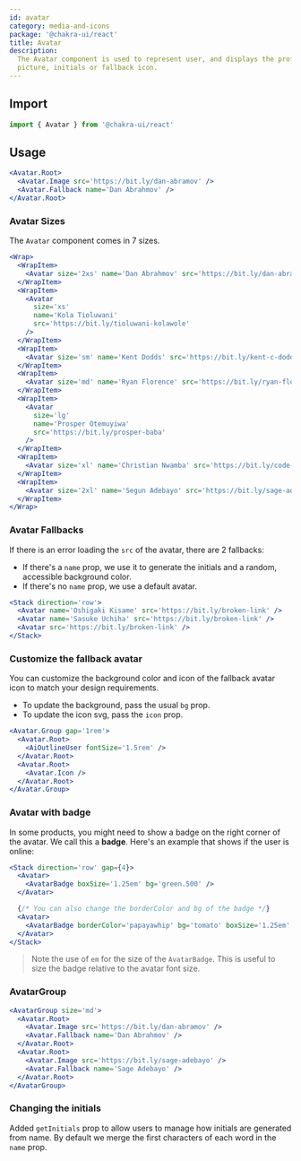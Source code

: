 ```yaml
---
id: avatar
category: media-and-icons
package: '@chakra-ui/react'
title: Avatar
description:
  The Avatar component is used to represent user, and displays the profile
  picture, initials or fallback icon.
---
```


## Import

```js
import { Avatar } from '@chakra-ui/react'
```

## Usage

```jsx
<Avatar.Root>
  <Avatar.Image src='https://bit.ly/dan-abramov' />
  <Avatar.Fallback name='Dan Abrahmov' />
</Avatar.Root>
```

### Avatar Sizes

The `Avatar` component comes in 7 sizes.

```jsx
<Wrap>
  <WrapItem>
    <Avatar size='2xs' name='Dan Abrahmov' src='https://bit.ly/dan-abramov' />
  </WrapItem>
  <WrapItem>
    <Avatar
      size='xs'
      name='Kola Tioluwani'
      src='https://bit.ly/tioluwani-kolawole'
    />
  </WrapItem>
  <WrapItem>
    <Avatar size='sm' name='Kent Dodds' src='https://bit.ly/kent-c-dodds' />
  </WrapItem>
  <WrapItem>
    <Avatar size='md' name='Ryan Florence' src='https://bit.ly/ryan-florence' />
  </WrapItem>
  <WrapItem>
    <Avatar
      size='lg'
      name='Prosper Otemuyiwa'
      src='https://bit.ly/prosper-baba'
    />
  </WrapItem>
  <WrapItem>
    <Avatar size='xl' name='Christian Nwamba' src='https://bit.ly/code-beast' />
  </WrapItem>
  <WrapItem>
    <Avatar size='2xl' name='Segun Adebayo' src='https://bit.ly/sage-adebayo' />
  </WrapItem>
</Wrap>
```

### Avatar Fallbacks

If there is an error loading the `src` of the avatar, there are 2 fallbacks:

- If there's a `name` prop, we use it to generate the initials and a random,
  accessible background color.
- If there's no `name` prop, we use a default avatar.

```jsx
<Stack direction='row'>
  <Avatar name='Oshigaki Kisame' src='https://bit.ly/broken-link' />
  <Avatar name='Sasuke Uchiha' src='https://bit.ly/broken-link' />
  <Avatar src='https://bit.ly/broken-link' />
</Stack>
```

### Customize the fallback avatar

You can customize the background color and icon of the fallback avatar icon to
match your design requirements.

- To update the background, pass the usual `bg` prop.
- To update the icon svg, pass the `icon` prop.

```jsx
<Avatar.Group gap='1rem'>
  <Avatar.Root>
    <AiOutlineUser fontSize='1.5rem' />
  </Avatar.Root>
  <Avatar.Root>
    <Avatar.Icon />
  </Avatar.Root>
</Avatar.Group>
```

### Avatar with badge

In some products, you might need to show a badge on the right corner of the
avatar. We call this a **badge**. Here's an example that shows if the user is
online:

```jsx
<Stack direction='row' gap={4}>
  <Avatar>
    <AvatarBadge boxSize='1.25em' bg='green.500' />
  </Avatar>

  {/* You can also change the borderColor and bg of the badge */}
  <Avatar>
    <AvatarBadge borderColor='papayawhip' bg='tomato' boxSize='1.25em' />
  </Avatar>
</Stack>
```

> Note the use of `em` for the size of the `AvatarBadge`. This is useful to size
> the badge relative to the avatar font size.

### AvatarGroup

```jsx
<AvatarGroup size='md'>
  <Avatar.Root>
    <Avatar.Image src='https://bit.ly/dan-abramov' />
    <Avatar.Fallback name='Dan Abrahmov' />
  </Avatar.Root>
  <Avatar.Root>
    <Avatar.Image src='https://bit.ly/sage-adebayo' />
    <Avatar.Fallback name='Sage Adebayo' />
  </Avatar.Root>
</AvatarGroup>
```

### Changing the initials

Added `getInitials` prop to allow users to manage how initials are generated
from name. By default we merge the first characters of each word in the `name`
prop.
